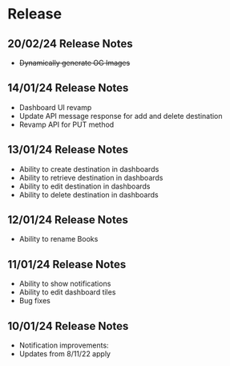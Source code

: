 # Release

## 20/02/24 Release Notes

- ~~Dynamically generate OG Images~~

## 14/01/24 Release Notes

- Dashboard UI revamp
- Update API message response for add and delete destination
- Revamp API for PUT method

## 13/01/24 Release Notes

- Ability to create destination in dashboards
- Ability to retrieve destination in dashboards
- Ability to edit destination in dashboards
- Ability to delete destination in dashboards

## 12/01/24 Release Notes

- Ability to rename Books

## 11/01/24 Release Notes

- Ability to show notifications
- Ability to edit dashboard tiles
- Bug fixes

## 10/01/24 Release Notes

- Notification improvements:
- Updates from 8/11/22 apply
